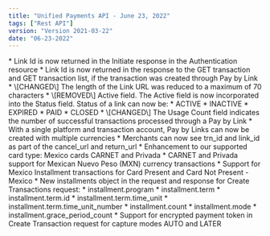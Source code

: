 ```yaml
---
title: "Unified Payments API - June 23, 2022"
tags: ["Rest API"]
version: "Version 2021-03-22"
date: "06-23-2022"
---
```


<ReleaseNoteSection title="Enhancements to Pay by Link / Link API">
    <ReleaseNoteDetail type="added">
        * Link Id is now returned in the Initiate response in the Authentication resource
        * Link Id is now returned in the response to the GET transaction and GET transaction list, if the transaction was created through Pay by Link
        * \[CHANGED\] The length of the Link URL was reduced to a maximum of 70 characters
        * \[REMOVED\] Active field. The Active field is now incorporated into the Status field. Status of a link can now be:
            * ACTIVE
            * INACTIVE
            * EXPIRED
            * PAID
            * CLOSED
        * \[CHANGED\] The Usage Count field indicates the number of successful transactions processed through a Pay by Link
        * With a single platform and transaction account, Pay by Links can now be created with multiple currencies
        * Merchants can now see trn_id and link_id as part of the cancel_url and return_url
    </ReleaseNoteDetail>
</ReleaseNoteSection>

<ReleaseNoteSection title="Enhancement to Mexico Cards CARNET and Privada">
    <ReleaseNoteDetail type="added">
        * Enhancement to our supported card type: Mexico cards CARNET and Privada
        * CARNET and Privada support for Mexican Nuevo Peso (MXN) currency transactions
    </ReleaseNoteDetail>
</ReleaseNoteSection>

<ReleaseNoteSection title="Support for Mexico Installment Transactions">
    <ReleaseNoteDetail type="added">
        * Support for Mexico Installment transactions for Card Present and Card Not Present - Mexico
        * New installments object in the request and response for Create Transactions request:
            * installment.program
            * installment.term
            * installment.term.id
            * installment.term.time_unit
            * installment.term.time_unit_number
            * installment.count
            * installment.mode
            * installment.grace_period_count
    </ReleaseNoteDetail>
</ReleaseNoteSection>

<ReleaseNoteSection title="Enhancement to Digital Wallet Support for Card Not Present (Asia Pacific)">
    <ReleaseNoteDetail type="added">
        * Support for encrypted payment token in Create Transaction request for capture modes AUTO and LATER
    </ReleaseNoteDetail>
</ReleaseNoteSection>